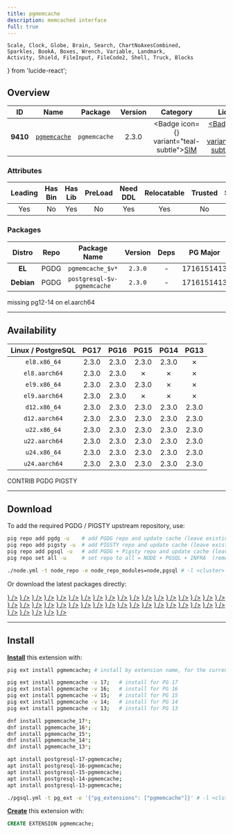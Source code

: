 ```yaml
---
title: pgmemcache
description: memcached interface
full: true
---
```


    Scale, Clock, Globe, Brain, Search, ChartNoAxesCombined,
    Sparkles, BookA, Boxes, Wrench, Variable, Landmark,
    Activity, Shield, FileInput, FileCode2, Shell, Truck, Blocks
} from 'lucide-react';

## Overview

| <TooltipIconButton tooltip="Extension unique identifier" side="top">ID</TooltipIconButton> | <TooltipIconButton tooltip="Extension name" side="top">Name</TooltipIconButton> | <TooltipIconButton tooltip="Package name for installation" side="top">Package</TooltipIconButton> | <TooltipIconButton tooltip="Latest available extension version" side="top">Version</TooltipIconButton> | <TooltipIconButton tooltip="Extension category" side="top">Category</TooltipIconButton> | <TooltipIconButton tooltip="Open source license" side="top">License</TooltipIconButton> | <TooltipIconButton tooltip="Programming language" side="top">Lang</TooltipIconButton> |
|:--------:|:--------:|:----------:|:--------------:|:---------------------------------------:|:------------------------------------------------------:|:----:|
| **9410** | [`pgmemcache`](https://github.com/ohmu/pgmemcache) | `pgmemcache` | 2.3.0 | <Badge icon={<Shell />} variant="teal-subtle"><a href="/ext/sim" className="no-underline">SIM</a></Badge> | <a href="/ext/list/license#mit" className="no-underline"><Badge icon={<Scale />} variant="blue-subtle">MIT</Badge></a> | <a href="/ext/list/lang#c"><Badge icon={<FileCode2 />} variant="blue-subtle">C</Badge></a> |

### Attributes

| <TooltipIconButton tooltip="The Primary Leading extension in the Package" side="top">Leading</TooltipIconButton> | <TooltipIconButton tooltip="Contains binary utils" side="top">Has Bin</TooltipIconButton> | <TooltipIconButton tooltip="Contains .so shared library files" side="top">Has Lib</TooltipIconButton> | <TooltipIconButton tooltip="Requires preloading via shared_preload_libraries" side="top">PreLoad</TooltipIconButton> | <TooltipIconButton tooltip="Requires CREATE EXTENSION DDL command" side="top">Need DDL</TooltipIconButton> | <TooltipIconButton tooltip="Can be installed in any schema" side="top">Relocatable</TooltipIconButton> | <TooltipIconButton tooltip="Can be created by non-superuser" side="top">Trusted</TooltipIconButton> | <TooltipIconButton tooltip="Schemas used by this extension" side="top">Schemas</TooltipIconButton> |
|:-------:|:-------:|:-------:|:-------:|:--------:|:-----------:|:-------:|:-------:|
| Yes | No | Yes | No | Yes | Yes | No | - |

### Packages

| <TooltipIconButton tooltip="Linux distribution family, EL or Debian" side="top">Distro</TooltipIconButton> | <TooltipIconButton tooltip="Package repository" side="top">Repo</TooltipIconButton> | <TooltipIconButton tooltip="The RPM/DEB Package Name Pattern (replace $v with real pg major)" side="top">Package Name</TooltipIconButton> | <TooltipIconButton tooltip="Latest package version" side="top">Version</TooltipIconButton> | <TooltipIconButton tooltip="RPM/DEB Package dependencies" side="top">Deps</TooltipIconButton> | <TooltipIconButton tooltip="Available in these PostgreSQL Major Versions" side="top">PG Major</TooltipIconButton> |
|:----------:|:--------:|:------------------------:|:-----------:|:------------:|:------------------:|
|   **EL**   | <Badge variant="blue-subtle"><span className="font-bold">PGDG</span></Badge> | `pgmemcache_$v*` | `2.3.0` | - | <Badge variant="green-subtle">17</Badge><Badge variant="green-subtle">16</Badge><Badge variant="green-subtle">15</Badge><Badge variant="red-subtle">14</Badge><Badge variant="red-subtle">13</Badge> |
| **Debian** | <Badge variant="blue-subtle"><span className="font-bold">PGDG</span></Badge> | `postgresql-$v-pgmemcache` | `2.3.0` | - | <Badge variant="green-subtle">17</Badge><Badge variant="green-subtle">16</Badge><Badge variant="green-subtle">15</Badge><Badge variant="green-subtle">14</Badge><Badge variant="green-subtle">13</Badge> |


<Callout title="Comments" type="info">
    missing pg12-14 on el.aarch64
</Callout>


------

## Availability

| <TooltipIconButton tooltip="Linux Distro Arch / PostgreSQL Major Version" side="top">Linux / PostgreSQL </TooltipIconButton> | **PG17** | **PG16** | **PG15** | **PG14** | **PG13** |
|:-----:|:-----:|:-----:|:-----:|:-----:|:-----:|
| `el8.x86_64` | <Badge variant="blue-subtle">2.3.0</Badge> | <Badge variant="blue-subtle">2.3.0</Badge> | <Badge variant="blue-subtle">2.3.0</Badge> | <Badge variant="blue-subtle">2.3.0</Badge> | <Badge variant="red-subtle">✗</Badge> |
| `el8.aarch64` | <Badge variant="blue-subtle">2.3.0</Badge> | <Badge variant="blue-subtle">2.3.0</Badge> | <Badge variant="red-subtle">✗</Badge> | <Badge variant="red-subtle">✗</Badge> | <Badge variant="red-subtle">✗</Badge> |
| `el9.x86_64` | <Badge variant="blue-subtle">2.3.0</Badge> | <Badge variant="blue-subtle">2.3.0</Badge> | <Badge variant="blue-subtle">2.3.0</Badge> | <Badge variant="red-subtle">✗</Badge> | <Badge variant="red-subtle">✗</Badge> |
| `el9.aarch64` | <Badge variant="blue-subtle">2.3.0</Badge> | <Badge variant="blue-subtle">2.3.0</Badge> | <Badge variant="red-subtle">✗</Badge> | <Badge variant="red-subtle">✗</Badge> | <Badge variant="red-subtle">✗</Badge> |
| `d12.x86_64` | <Badge variant="blue-subtle">2.3.0</Badge> | <Badge variant="blue-subtle">2.3.0</Badge> | <Badge variant="blue-subtle">2.3.0</Badge> | <Badge variant="blue-subtle">2.3.0</Badge> | <Badge variant="blue-subtle">2.3.0</Badge> |
| `d12.aarch64` | <Badge variant="blue-subtle">2.3.0</Badge> | <Badge variant="blue-subtle">2.3.0</Badge> | <Badge variant="blue-subtle">2.3.0</Badge> | <Badge variant="blue-subtle">2.3.0</Badge> | <Badge variant="blue-subtle">2.3.0</Badge> |
| `u22.x86_64` | <Badge variant="blue-subtle">2.3.0</Badge> | <Badge variant="blue-subtle">2.3.0</Badge> | <Badge variant="blue-subtle">2.3.0</Badge> | <Badge variant="blue-subtle">2.3.0</Badge> | <Badge variant="blue-subtle">2.3.0</Badge> |
| `u22.aarch64` | <Badge variant="blue-subtle">2.3.0</Badge> | <Badge variant="blue-subtle">2.3.0</Badge> | <Badge variant="blue-subtle">2.3.0</Badge> | <Badge variant="blue-subtle">2.3.0</Badge> | <Badge variant="blue-subtle">2.3.0</Badge> |
| `u24.x86_64` | <Badge variant="blue-subtle">2.3.0</Badge> | <Badge variant="blue-subtle">2.3.0</Badge> | <Badge variant="blue-subtle">2.3.0</Badge> | <Badge variant="blue-subtle">2.3.0</Badge> | <Badge variant="blue-subtle">2.3.0</Badge> |
| `u24.aarch64` | <Badge variant="blue-subtle">2.3.0</Badge> | <Badge variant="blue-subtle">2.3.0</Badge> | <Badge variant="blue-subtle">2.3.0</Badge> | <Badge variant="blue-subtle">2.3.0</Badge> | <Badge variant="blue-subtle">2.3.0</Badge> |

<Badge variant="green-subtle"><span className="font-black">CONTRIB</span></Badge> <Badge variant="blue-subtle"><span className="font-black">PGDG</span></Badge> <Badge variant="amber-subtle"><span className="font-black">PIGSTY</span></Badge>

------

## Download

To add the required PGDG / PIGSTY upstream repository, use:

```bash tab="pig"
pig repo add pgdg -u    # add PGDG repo and update cache (leave existing repos)
pig repo add pigsty -u  # add PIGSTY repo and update cache (leave existing repos)
pig repo add pgsql -u   # add PGDG + Pigsty repo and update cache (leave existing repos)
pig repo set all -u     # set repo to all = NODE + PGSQL + INFRA  (remove existing repos)
```
```bash tab="pigsty"
./node.yml -t node_repo -e node_repo_modules=node,pgsql # -l <cluster>
```

Or download the latest packages directly:

<Files>
    <Folder name="el8.x86_64">
        <a href="https://download.postgresql.org/pub/repos/yum/17/redhat/rhel-8-x86_64/pgmemcache_17-2.3.0-8PGDG.rhel8.x86_64.rpm"><File name="pgmemcache_17-2.3.0-8PGDG.rhel8.x86_64.rpm" icon={<Package className="text-emerald-500" />} /></a>
        <a href="https://download.postgresql.org/pub/repos/yum/16/redhat/rhel-8-x86_64/pgmemcache_16-2.3.0-6.rhel8.1.x86_64.rpm"><File name="pgmemcache_16-2.3.0-6.rhel8.1.x86_64.rpm" icon={<Package className="text-emerald-500" />} /></a>
        <a href="https://download.postgresql.org/pub/repos/yum/15/redhat/rhel-8-x86_64/pgmemcache_15-2.3.0-5.rhel8.x86_64.rpm"><File name="pgmemcache_15-2.3.0-5.rhel8.x86_64.rpm" icon={<Package className="text-emerald-500" />} /></a>
        <a href="https://download.postgresql.org/pub/repos/yum/14/redhat/rhel-8-x86_64/pgmemcache_14-2.3.0-5.rhel8.x86_64.rpm"><File name="pgmemcache_14-2.3.0-5.rhel8.x86_64.rpm" icon={<Package className="text-emerald-500" />} /></a>
    </Folder>
    <Folder name="el8.aarch64">
        <a href="https://download.postgresql.org/pub/repos/yum/17/redhat/rhel-8-aarch64/pgmemcache_17-2.3.0-8PGDG.rhel8.aarch64.rpm"><File name="pgmemcache_17-2.3.0-8PGDG.rhel8.aarch64.rpm" icon={<Package className="text-orange-500" />} /></a>
        <a href="https://download.postgresql.org/pub/repos/yum/16/redhat/rhel-8-aarch64/pgmemcache_16-2.3.0-6.rhel8.1.aarch64.rpm"><File name="pgmemcache_16-2.3.0-6.rhel8.1.aarch64.rpm" icon={<Package className="text-orange-500" />} /></a>
    </Folder>
    <Folder name="el9.x86_64">
        <a href="https://download.postgresql.org/pub/repos/yum/17/redhat/rhel-9-x86_64/pgmemcache_17-2.3.0-8PGDG.rhel9.x86_64.rpm"><File name="pgmemcache_17-2.3.0-8PGDG.rhel9.x86_64.rpm" icon={<Package className="text-emerald-500" />} /></a>
        <a href="https://download.postgresql.org/pub/repos/yum/16/redhat/rhel-9-x86_64/pgmemcache_16-2.3.0-6.rhel9.1.x86_64.rpm"><File name="pgmemcache_16-2.3.0-6.rhel9.1.x86_64.rpm" icon={<Package className="text-emerald-500" />} /></a>
        <a href="https://download.postgresql.org/pub/repos/yum/15/redhat/rhel-9-x86_64/pgmemcache_15-2.3.0-5.rhel9.x86_64.rpm"><File name="pgmemcache_15-2.3.0-5.rhel9.x86_64.rpm" icon={<Package className="text-emerald-500" />} /></a>
    </Folder>
    <Folder name="el9.aarch64">
        <a href="https://download.postgresql.org/pub/repos/yum/17/redhat/rhel-9-aarch64/pgmemcache_17-2.3.0-8PGDG.rhel9.aarch64.rpm"><File name="pgmemcache_17-2.3.0-8PGDG.rhel9.aarch64.rpm" icon={<Package className="text-orange-500" />} /></a>
        <a href="https://download.postgresql.org/pub/repos/yum/16/redhat/rhel-9-aarch64/pgmemcache_16-2.3.0-6.rhel9.1.aarch64.rpm"><File name="pgmemcache_16-2.3.0-6.rhel9.1.aarch64.rpm" icon={<Package className="text-orange-500" />} /></a>
    </Folder>
    <Folder name="d12.x86_64">
        <a href="https://apt.postgresql.org/pub/repos/apt/pool/main/p/pgmemcache/postgresql-17-pgmemcache_2.3.0-14.pgdg120+1_arm64.deb"><File name="postgresql-17-pgmemcache_2.3.0-14.pgdg120+1_arm64.deb" icon={<Box className="text-emerald-500" />} /></a>
        <a href="https://apt.postgresql.org/pub/repos/apt/pool/main/p/pgmemcache/postgresql-16-pgmemcache_2.3.0-14.pgdg120+1_arm64.deb"><File name="postgresql-16-pgmemcache_2.3.0-14.pgdg120+1_arm64.deb" icon={<Box className="text-emerald-500" />} /></a>
        <a href="https://apt.postgresql.org/pub/repos/apt/pool/main/p/pgmemcache/postgresql-15-pgmemcache_2.3.0-14.pgdg120+1_arm64.deb"><File name="postgresql-15-pgmemcache_2.3.0-14.pgdg120+1_arm64.deb" icon={<Box className="text-emerald-500" />} /></a>
        <a href="https://apt.postgresql.org/pub/repos/apt/pool/main/p/pgmemcache/postgresql-14-pgmemcache_2.3.0-14.pgdg120+1_arm64.deb"><File name="postgresql-14-pgmemcache_2.3.0-14.pgdg120+1_arm64.deb" icon={<Box className="text-emerald-500" />} /></a>
        <a href="https://apt.postgresql.org/pub/repos/apt/pool/main/p/pgmemcache/postgresql-13-pgmemcache_2.3.0-14.pgdg120+1_arm64.deb"><File name="postgresql-13-pgmemcache_2.3.0-14.pgdg120+1_arm64.deb" icon={<Box className="text-emerald-500" />} /></a>
    </Folder>
    <Folder name="d12.aarch64">
        <a href="https://apt.postgresql.org/pub/repos/apt/pool/main/p/pgmemcache/postgresql-17-pgmemcache_2.3.0-14.pgdg120+1_amd64.deb"><File name="postgresql-17-pgmemcache_2.3.0-14.pgdg120+1_amd64.deb" icon={<Box className="text-orange-500" />} /></a>
        <a href="https://apt.postgresql.org/pub/repos/apt/pool/main/p/pgmemcache/postgresql-16-pgmemcache_2.3.0-14.pgdg120+1_amd64.deb"><File name="postgresql-16-pgmemcache_2.3.0-14.pgdg120+1_amd64.deb" icon={<Box className="text-orange-500" />} /></a>
        <a href="https://apt.postgresql.org/pub/repos/apt/pool/main/p/pgmemcache/postgresql-15-pgmemcache_2.3.0-14.pgdg120+1_amd64.deb"><File name="postgresql-15-pgmemcache_2.3.0-14.pgdg120+1_amd64.deb" icon={<Box className="text-orange-500" />} /></a>
        <a href="https://apt.postgresql.org/pub/repos/apt/pool/main/p/pgmemcache/postgresql-14-pgmemcache_2.3.0-14.pgdg120+1_amd64.deb"><File name="postgresql-14-pgmemcache_2.3.0-14.pgdg120+1_amd64.deb" icon={<Box className="text-orange-500" />} /></a>
        <a href="https://apt.postgresql.org/pub/repos/apt/pool/main/p/pgmemcache/postgresql-13-pgmemcache_2.3.0-14.pgdg120+1_amd64.deb"><File name="postgresql-13-pgmemcache_2.3.0-14.pgdg120+1_amd64.deb" icon={<Box className="text-orange-500" />} /></a>
    </Folder>
    <Folder name="u22.x86_64">
        <a href="https://apt.postgresql.org/pub/repos/apt/pool/main/p/pgmemcache/postgresql-17-pgmemcache_2.3.0-14.pgdg22.04+1_amd64.deb"><File name="postgresql-17-pgmemcache_2.3.0-14.pgdg22.04+1_amd64.deb" icon={<Box className="text-emerald-500" />} /></a>
        <a href="https://apt.postgresql.org/pub/repos/apt/pool/main/p/pgmemcache/postgresql-16-pgmemcache_2.3.0-14.pgdg22.04+1_amd64.deb"><File name="postgresql-16-pgmemcache_2.3.0-14.pgdg22.04+1_amd64.deb" icon={<Box className="text-emerald-500" />} /></a>
        <a href="https://apt.postgresql.org/pub/repos/apt/pool/main/p/pgmemcache/postgresql-15-pgmemcache_2.3.0-14.pgdg22.04+1_amd64.deb"><File name="postgresql-15-pgmemcache_2.3.0-14.pgdg22.04+1_amd64.deb" icon={<Box className="text-emerald-500" />} /></a>
        <a href="https://apt.postgresql.org/pub/repos/apt/pool/main/p/pgmemcache/postgresql-14-pgmemcache_2.3.0-14.pgdg22.04+1_amd64.deb"><File name="postgresql-14-pgmemcache_2.3.0-14.pgdg22.04+1_amd64.deb" icon={<Box className="text-emerald-500" />} /></a>
        <a href="https://apt.postgresql.org/pub/repos/apt/pool/main/p/pgmemcache/postgresql-13-pgmemcache_2.3.0-14.pgdg22.04+1_amd64.deb"><File name="postgresql-13-pgmemcache_2.3.0-14.pgdg22.04+1_amd64.deb" icon={<Box className="text-emerald-500" />} /></a>
    </Folder>
    <Folder name="u22.aarch64">
        <a href="https://apt.postgresql.org/pub/repos/apt/pool/main/p/pgmemcache/postgresql-17-pgmemcache_2.3.0-14.pgdg22.04+1_arm64.deb"><File name="postgresql-17-pgmemcache_2.3.0-14.pgdg22.04+1_arm64.deb" icon={<Box className="text-orange-500" />} /></a>
        <a href="https://apt.postgresql.org/pub/repos/apt/pool/main/p/pgmemcache/postgresql-16-pgmemcache_2.3.0-14.pgdg22.04+1_arm64.deb"><File name="postgresql-16-pgmemcache_2.3.0-14.pgdg22.04+1_arm64.deb" icon={<Box className="text-orange-500" />} /></a>
        <a href="https://apt.postgresql.org/pub/repos/apt/pool/main/p/pgmemcache/postgresql-15-pgmemcache_2.3.0-14.pgdg22.04+1_arm64.deb"><File name="postgresql-15-pgmemcache_2.3.0-14.pgdg22.04+1_arm64.deb" icon={<Box className="text-orange-500" />} /></a>
        <a href="https://apt.postgresql.org/pub/repos/apt/pool/main/p/pgmemcache/postgresql-14-pgmemcache_2.3.0-14.pgdg22.04+1_arm64.deb"><File name="postgresql-14-pgmemcache_2.3.0-14.pgdg22.04+1_arm64.deb" icon={<Box className="text-orange-500" />} /></a>
        <a href="https://apt.postgresql.org/pub/repos/apt/pool/main/p/pgmemcache/postgresql-13-pgmemcache_2.3.0-14.pgdg22.04+1_arm64.deb"><File name="postgresql-13-pgmemcache_2.3.0-14.pgdg22.04+1_arm64.deb" icon={<Box className="text-orange-500" />} /></a>
    </Folder>
    <Folder name="u24.x86_64">
        <a href="https://apt.postgresql.org/pub/repos/apt/pool/main/p/pgmemcache/postgresql-17-pgmemcache_2.3.0-14.pgdg24.04+1_amd64.deb"><File name="postgresql-17-pgmemcache_2.3.0-14.pgdg24.04+1_amd64.deb" icon={<Box className="text-emerald-500" />} /></a>
        <a href="https://apt.postgresql.org/pub/repos/apt/pool/main/p/pgmemcache/postgresql-16-pgmemcache_2.3.0-14.pgdg24.04+1_amd64.deb"><File name="postgresql-16-pgmemcache_2.3.0-14.pgdg24.04+1_amd64.deb" icon={<Box className="text-emerald-500" />} /></a>
        <a href="https://apt.postgresql.org/pub/repos/apt/pool/main/p/pgmemcache/postgresql-15-pgmemcache_2.3.0-14.pgdg24.04+1_amd64.deb"><File name="postgresql-15-pgmemcache_2.3.0-14.pgdg24.04+1_amd64.deb" icon={<Box className="text-emerald-500" />} /></a>
        <a href="https://apt.postgresql.org/pub/repos/apt/pool/main/p/pgmemcache/postgresql-14-pgmemcache_2.3.0-14.pgdg24.04+1_amd64.deb"><File name="postgresql-14-pgmemcache_2.3.0-14.pgdg24.04+1_amd64.deb" icon={<Box className="text-emerald-500" />} /></a>
        <a href="https://apt.postgresql.org/pub/repos/apt/pool/main/p/pgmemcache/postgresql-13-pgmemcache_2.3.0-14.pgdg24.04+1_amd64.deb"><File name="postgresql-13-pgmemcache_2.3.0-14.pgdg24.04+1_amd64.deb" icon={<Box className="text-emerald-500" />} /></a>
    </Folder>
    <Folder name="u24.aarch64">
        <a href="https://apt.postgresql.org/pub/repos/apt/pool/main/p/pgmemcache/postgresql-17-pgmemcache_2.3.0-14.pgdg24.04+1_arm64.deb"><File name="postgresql-17-pgmemcache_2.3.0-14.pgdg24.04+1_arm64.deb" icon={<Box className="text-orange-500" />} /></a>
        <a href="https://apt.postgresql.org/pub/repos/apt/pool/main/p/pgmemcache/postgresql-16-pgmemcache_2.3.0-14.pgdg24.04+1_arm64.deb"><File name="postgresql-16-pgmemcache_2.3.0-14.pgdg24.04+1_arm64.deb" icon={<Box className="text-orange-500" />} /></a>
        <a href="https://apt.postgresql.org/pub/repos/apt/pool/main/p/pgmemcache/postgresql-15-pgmemcache_2.3.0-14.pgdg24.04+1_arm64.deb"><File name="postgresql-15-pgmemcache_2.3.0-14.pgdg24.04+1_arm64.deb" icon={<Box className="text-orange-500" />} /></a>
        <a href="https://apt.postgresql.org/pub/repos/apt/pool/main/p/pgmemcache/postgresql-14-pgmemcache_2.3.0-14.pgdg24.04+1_arm64.deb"><File name="postgresql-14-pgmemcache_2.3.0-14.pgdg24.04+1_arm64.deb" icon={<Box className="text-orange-500" />} /></a>
        <a href="https://apt.postgresql.org/pub/repos/apt/pool/main/p/pgmemcache/postgresql-13-pgmemcache_2.3.0-14.pgdg24.04+1_arm64.deb"><File name="postgresql-13-pgmemcache_2.3.0-14.pgdg24.04+1_arm64.deb" icon={<Box className="text-orange-500" />} /></a>
    </Folder>
</Files>

------

## Install

[**Install**](/docs/pgsql/extension/install) this extension with:

```bash tab="pig"
pig ext install pgmemcache; # install by extension name, for the current active PG version

pig ext install pgmemcache -v 17;   # install for PG 17
pig ext install pgmemcache -v 16;   # install for PG 16
pig ext install pgmemcache -v 15;   # install for PG 15
pig ext install pgmemcache -v 14;   # install for PG 14
pig ext install pgmemcache -v 13;   # install for PG 13
```
```bash tab="yum" 
dnf install pgmemcache_17*;
dnf install pgmemcache_16*;
dnf install pgmemcache_15*;
dnf install pgmemcache_14*;
dnf install pgmemcache_13*;
```
```bash tab="apt" 
apt install postgresql-17-pgmemcache;
apt install postgresql-16-pgmemcache;
apt install postgresql-15-pgmemcache;
apt install postgresql-14-pgmemcache;
apt install postgresql-13-pgmemcache;
```
```bash tab="ansible"
./pgsql.yml -t pg_ext -e '{"pg_extensions": ["pgmemcache"]}' # -l <cls>
```

[**Create**](/docs/pgsql/extension/create) this extension with:

```sql
CREATE EXTENSION pgmemcache;
```


